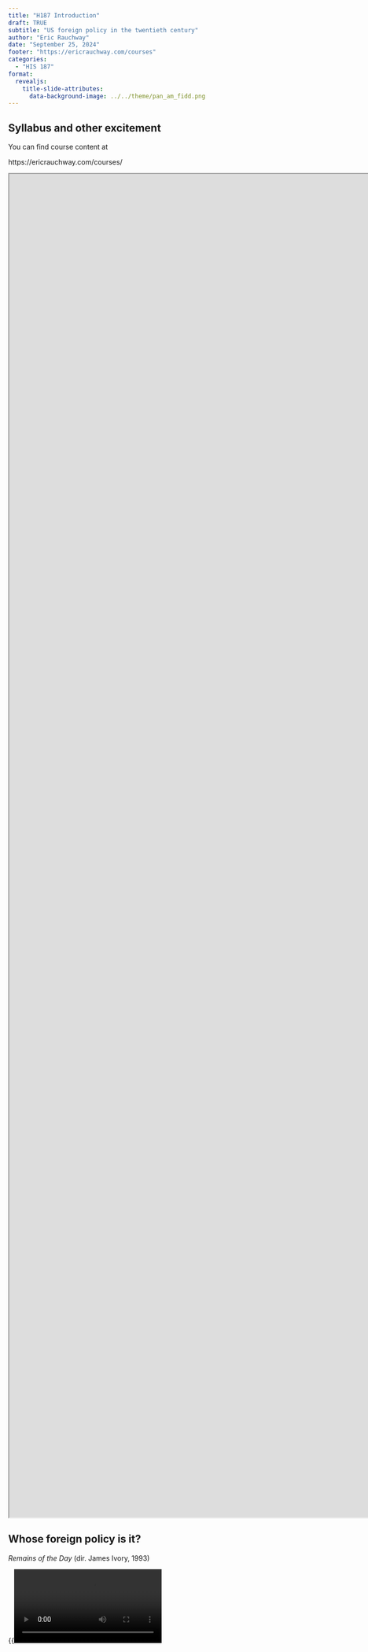 ```yaml
---
title: "H187 Introduction"
draft: TRUE
subtitle: "US foreign policy in the twentieth century"
author: "Eric Rauchway"
date: "September 25, 2024"
footer: "https://ericrauchway.com/courses"
categories: 
  - "HIS 187"
format:
  revealjs: 
    title-slide-attributes: 
      data-background-image: ../../theme/pan_am_fidd.png
---
```


## Syllabus and other excitement
You can find course content at

https://ericrauchway.com/courses/

::: {.content-visible when-format="revealjs"}
<iframe width=1920px height=70% src="https://erauchway.github.io/present/187/syllabus_187.html">
</iframe>
:::

## Whose foreign policy is it?

*Remains of the Day* (dir. James Ivory, 1993)

::: {.content-visible when-format="revealjs"}
{{<video src="../media/remains_unable.mp4">}}
:::
